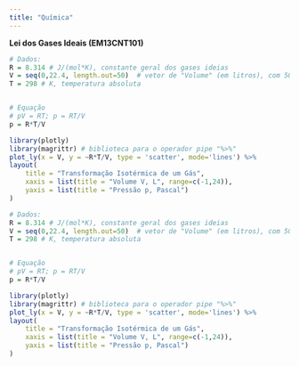 ```yaml
---
title: "Química"
---
```


<div class="quim-fundo">

**Lei dos Gases Ideais (EM13CNT101)**

::: {.grid}

::: {.g-col-6}

```r
# Dados:
R = 8.314 # J/(mol*K), constante geral dos gases ideias
V = seq(0,22.4, length.out=50)  # vetor de "Volume" (em litros), com 50 pontos
T = 298 # K, temperatura absoluta


# Equação
# pV = RT; p = RT/V
p = R*T/V

library(plotly)
library(magrittr) # biblioteca para o operador pipe "%>%"
plot_ly(x = V, y = ~R*T/V, type = 'scatter', mode='lines') %>%
layout(
    title = "Transformação Isotérmica de um Gás",
    xaxis = list(title = "Volume V, L", range=c(-1,24)),
    yaxis = list(title = "Pressão p, Pascal")
)
```
:::

::: {.g-col-6}

```r
# Dados:
R = 8.314 # J/(mol*K), constante geral dos gases ideias
V = seq(0,22.4, length.out=50)  # vetor de "Volume" (em litros), com 50 pontos
T = 298 # K, temperatura absoluta


# Equação
# pV = RT; p = RT/V
p = R*T/V

library(plotly)
library(magrittr) # biblioteca para o operador pipe "%>%"
plot_ly(x = V, y = ~R*T/V, type = 'scatter', mode='lines') %>%
layout(
    title = "Transformação Isotérmica de um Gás",
    xaxis = list(title = "Volume V, L", range=c(-1,24)),
    yaxis = list(title = "Pressão p, Pascal")
)
```

:::

:::

</div>


